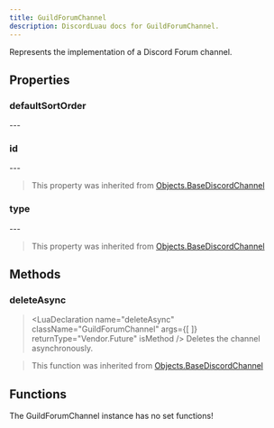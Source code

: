 ```yaml
---
title: GuildForumChannel
description: DiscordLuau docs for GuildForumChannel.
---
```

[//]: # (This file was automatically compiled through the Generator luau code under this repository)
[//]: # (if you want to edit the documentation of discord-luau, please write changes)
[//]: # (to the discord-luau repository itself, we extract the comments from discord-luau and translate)
[//]: # (them into markdown files that Nextra can interpret!)

[//]: # (----- DOCUMENT IMPORTS ----- )


[//]: # (----- DOCUMENT DESCRIPTION ----- )

Represents the implementation of a Discord Forum channel.

[//]: # (----- DOCUMENT PROPERTIES ----- )

## Properties

### defaultSortOrder

<LuaProperty name="GuildForumChannel.defaultSortOrder" type="number" />
---
	
### id

<LuaProperty name="GuildForumChannel.id" type="string" />
---
	

> This property was inherited from [Objects.BaseDiscordChannel](Objects.BaseDiscordChannel)
### type

<LuaProperty name="GuildForumChannel.type" type="number" />
---
	

> This property was inherited from [Objects.BaseDiscordChannel](Objects.BaseDiscordChannel)

[//]: # (----- DOCUMENT METHODS ----- )

## Methods

### deleteAsync

> <LuaDeclaration name="deleteAsync" className="GuildForumChannel" args={[  ]} returnType="Vendor.Future" isMethod />
Deletes the channel asynchronously.

> This function was inherited from [Objects.BaseDiscordChannel](Objects.BaseDiscordChannel)

[//]: # (----- DOCUMENT FUNCTIONS ----- )

## Functions

The GuildForumChannel instance has no set functions!

